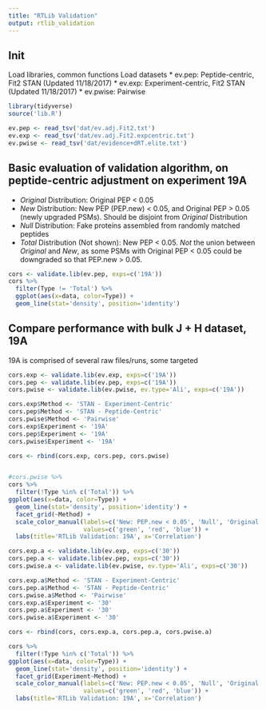 ```yaml
---
title: "RTLib Validation"
output: rtlib_validation
---
```


## Init
Load libraries, common functions
Load datasets
 * ev.pep: Peptide-centric, Fit2 STAN (Updated 11/18/2017)
 * ev.exp: Experiment-centric, Fit2 STAN (Updated 11/18/2017)
 * ev.pwise: Pairwise

```r
library(tidyverse)
source('lib.R')

ev.pep <- read_tsv('dat/ev.adj.Fit2.txt')
ev.exp <- read_tsv('dat/ev.adj.Fit2.expcentric.txt')
ev.pwise <- read_tsv('dat/evidence+dRT.elite.txt')
```

## Basic evaluation of validation algorithm, on peptide-centric adjustment on experiment 19A

 * _Original_ Distribution: Original PEP < 0.05
 * _New_ Distribution: New PEP (PEP.new) < 0.05, and Original PEP > 0.05 (newly upgraded PSMs). Should be disjoint from _Original_ Distribution
 * _Null_ Distribution: Fake proteins assembled from randomly matched peptides
 * _Total_ Distribution (Not shown): New PEP < 0.05. *Not* the union between _Original_ and _New_, as some PSMs with Original PEP < 0.05 could be downgraded so that PEP.new > 0.05.

```r
cors <- validate.lib(ev.pep, exps=c('19A'))
cors %>%
  filter(Type != 'Total') %>%
  ggplot(aes(x=data, color=Type)) +
  geom_line(stat='density', position='identity')

```


## Compare performance with bulk J + H dataset, 19A
19A is comprised of several raw files/runs, some targeted

```r
cors.exp <- validate.lib(ev.exp, exps=c('19A'))
cors.pep <- validate.lib(ev.pep, exps=c('19A'))
cors.pwise <- validate.lib(ev.pwise, ev.type='Ali', exps=c('19A'))

cors.exp$Method <- 'STAN - Experiment-Centric'
cors.pep$Method <- 'STAN - Peptide-Centric'
cors.pwise$Method <- 'Pairwise'
cors.exp$Experiment <- '19A'
cors.pep$Experiment <- '19A'
cors.pwise$Experiment <- '19A'

cors <- rbind(cors.exp, cors.pep, cors.pwise)


#cors.pwise %>%
cors %>%
  filter(!Type %in% c('Total')) %>%
ggplot(aes(x=data, color=Type)) +
  geom_line(stat='density', position='identity') +
  facet_grid(~Method) +
  scale_color_manual(labels=c('New: PEP.new < 0.05', 'Null', 'Original: PEP < 0.05'), 
                     values=c('green', 'red', 'blue')) +
  labs(title='RTLib Validation: 19A', x='Correlation')
```


```r
cors.exp.a <- validate.lib(ev.exp, exps=c('30'))
cors.pep.a <- validate.lib(ev.pep, exps=c('30'))
cors.pwise.a <- validate.lib(ev.pwise, ev.type='Ali', exps=c('30'))

cors.exp.a$Method <- 'STAN - Experiment-Centric'
cors.pep.a$Method <- 'STAN - Peptide-Centric'
cors.pwise.a$Method <- 'Pairwise'
cors.exp.a$Experiment <- '30'
cors.pep.a$Experiment <- '30'
cors.pwise.a$Experiment <- '30'

cors <- rbind(cors, cors.exp.a, cors.pep.a, cors.pwise.a)

cors %>%
  filter(!Type %in% c('Total')) %>%
ggplot(aes(x=data, color=Type)) +
  geom_line(stat='density', position='identity') +
  facet_grid(Experiment~Method) +
  scale_color_manual(labels=c('New: PEP.new < 0.05', 'Null', 'Original: PEP < 0.05'), 
                     values=c('green', 'red', 'blue')) +
  labs(title='RTLib Validation: 19A', x='Correlation')
```